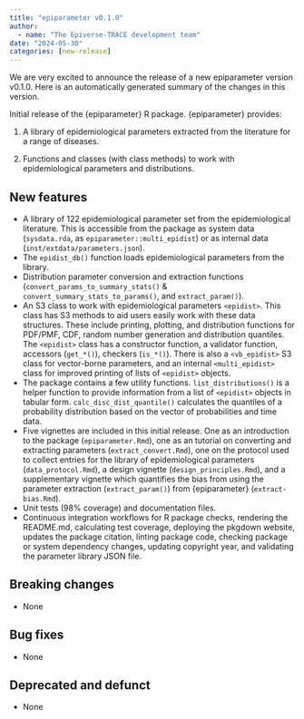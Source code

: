 ```yaml
---
title: "epiparameter v0.1.0"
author:
  - name: "The Epiverse-TRACE development team"
date: "2024-05-30"
categories: [new-release]
---
```


We are very excited to announce the release of a new epiparameter version v0.1.0.
Here is an automatically generated summary of the changes in this version.

Initial release of the {epiparameter} R package. {epiparameter} provides:

1. A library of epidemiological parameters extracted from the literature for a range of diseases.

2. Functions and classes (with class methods) to work with epidemiological parameters and distributions.

## New features

* A library of 122 epidemiological parameter set from the epidemiological literature. This is accessible from the package as system data (`sysdata.rda`, as `epiparameter::multi_epidist`) or as internal data (`inst/extdata/parameters.json`).
* The `epidist_db()` function loads epidemiological parameters from the library.
* Distribution parameter conversion and extraction functions (`convert_params_to_summary_stats()` & `convert_summary_stats_to_params()`, and `extract_param()`).
* An S3 class to work with epidemiological parameters `<epidist>`. This class has S3 methods to aid users easily work with these data structures. These include printing, plotting, and distribution functions for PDF/PMF, CDF, random number generation and distribution quantiles. The `<epidist>` class has a constructor function, a validator function, accessors (`get_*()`), checkers (`is_*()`). There is also a `<vb_epidist>` S3 class for vector-borne parameters, and an internal `<multi_epidist>` class for improved printing of lists of `<epidist>` objects.
* The package contains a few utility functions. `list_distributions()` is a helper function to provide information from a list of `<epidist>` objects in tabular form. `calc_disc_dist_quantile()` calculates the quantiles of a probability distribution based on the vector of probabilities and time data.
* Five vignettes are included in this initial release. One as an introduction to the package (`epiparameter.Rmd`), one as an tutorial on converting and extracting parameters (`extract_convert.Rmd`), one on the protocol used to collect entries for the library of epidemiological parameters (`data_protocol.Rmd`), a design vignette (`design_principles.Rmd`), and a supplementary vignette which quantifies the bias from using the parameter extraction (`extract_param()`) from {epiparameter} (`extract-bias.Rmd`).
* Unit tests (98% coverage) and documentation files.
* Continuous integration workflows for R package checks, rendering the README.md, calculating test coverage, deploying the pkgdown website, updates the package citation, linting package code, checking package or system dependency changes, updating copyright year, and validating the parameter library JSON file.

## Breaking changes

* None

## Bug fixes

* None

## Deprecated and defunct

* None

